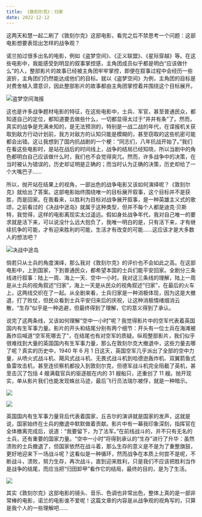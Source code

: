 ```yaml
---
title: 《敦刻尔克》：归家
date: 2022-12-12
---
```


这两天和慧一起二刷了《敦刻尔克》这部电影，看完之后不禁思考一个问题：这部电影想要表现出怎样的战争观？

诺兰拍过很多出名的电影，例如《盗梦空间》、《正义联盟》、《星际穿越》等。在这些电影中，我能感受到明显的叙事掌控感，主角团成员似乎都是明白“应该做什么”的人，整部影片的故事已经被主角团牢牢掌控，即便在叙事过程中会经历一些波折，主角团们仍然能达成他们的目标。就以《盗梦空间》为例，主角团的目标是对费舍植入潜意识，因此整部影片的故事都由主角团掌控着并围绕这个目标展开。

![盗梦空间海报](https://article.biliimg.com/bfs/article/3352639c66914394fbf1a859ce489d234df21f97.jpg@800w_400h_1c.webp)

这也是许多战争题材电影的特征，在这些电影中，士兵、军官，甚至普通民众，都知道自己的定位，都知道要去做些什么，一切都显得太过于“井井有条”了。然而，真实的战争是充满未知的，是无法预测的，特别是一战二战的年代，在谍报机关获取到敌方行动计划前，我方对敌方的认知只能是模糊的，甚至窃取的这些机密可能都会出错。这让我想到了国内抗战剧的一个梗：“同志们，八年抗战开始了。”我们在看这些电影时，是站在战后的时间线上，战争的结局已经知晓，所以当剧中的角色都明白自己应该做什么时，我们也不会觉得突兀。然而，许多战争中的决策，在当时被认为错误的，历史却证明是正确的；而当时认为正确的决策，历史却给了一个大嘴巴子......

所以，抛开站在结果上的视角，一部出色的战争电影又该如何演绎呢？《敦刻尔克》就给出了答案。这部电影始终围绕唯一的目标展开叙事，这个目标并不是获胜，而是回家。在我看来，以胜利为目标对战争展开叙事，是一种英雄主义式的歌颂，之前看过的《决战中途岛》就属于这种类型，但并不每个人都是迪克·贝斯特，我觉得，这样的电影离现实太过遥远。假如身处战争年代，我对自己唯一的要求就是活下来，可以说没什么远大抱负了，我唯一明白的是，只有活下来，才有继续抗争的可能，才有迎来胜利的可能，生活才有改变的可能......这应该才是大多数人的想法吧？

![决战中途岛](https://article.biliimg.com/bfs/article/efa8b7fb596aff3afe0cce9fc6ea9889fc1ec308.jpg@800w_400h_1c.webp)

倘若只从士兵的角度演绎，那么我对《敦刻尔克》的评价也不会如此之高。在这部电影中，上到国家，下到普通民众，都希望本国的士兵们能平安回家。全剧分三条线进行叙事：陆上一周、海上一天、空中一小时。我对这三条线的理解，陆上一周是从士兵的视角叙述“归家”，海上一天是从民众的视角叙述“归家”，在最后的火车上，这两线交织在了一起。从全剧来看，士兵归家是一种消极体现，因为这是大撤退，打了败仗，但民众看到士兵平安归来后的庆祝，让这种消极情绪烟消云散，“生存”似乎是一种逃避，但最终得到了理解，它的意义得到了承认。

说完了这两条线，又该如何理解“空中一小时”呢？我觉得影片中的空军代表着英国国内有生军事力量。影片的开头和结尾分别有两个细节：开头有一位士兵在海滩被轰炸后喊道“空军死哪去了”，在结尾也有对空军的质疑。纵观整部影片，我们似乎很难找到大量的英国国内有生军事力量，那么在敦刻尔克大撤退中，这些力量去哪了呢？真实的历史中，1940 年 6 月 1 日这天，英国空军几乎派出了全部的空中力量，从喷火式战斗机、飓风式战斗机、无畏式战斗机到哈德逊轰炸机、双翼箭鱼式鱼雷攻击机，甚至连侦察机都投入到敦刻尔克，但德军战斗机完全阻截了英机，甚至击沉了包括 4 艘满载官兵的驱逐舰在内的 31 艘船只，还重创了 11 艘。抛开现实，单从影片我们也能发现蛛丝马迹，最后飞行员法瑞尓被俘，就是一种暗示。

![](https://article.biliimg.com/bfs/article/e79829515983fbde2dc08c5b80ab9dd498441cfa.png@800w_400h_1c.webp)

![](https://article.biliimg.com/bfs/article/29f03a6f03bba7e93912523843d0e273349c88a8.png@800w_400h_1c.webp)

英国国内有生军事力量背后代表着国家，丘吉尔的演讲就是国家的发声，这就是说，国家始终在士兵的撤退中默默做着贡献。影片中有一幕我印象深刻，指挥官在全体撤离完成后，说道：“我要留下，为了法军。”在前线战斗的，并不只有无名的士兵，还有重要的国家力量。“空中一小时”将得到承认的“生存”进行了升华：虽然溃败的士兵撤退了，但国家依然在战斗着，那么生存的意义是不是为了重整旗鼓，更好地迎来下一场战斗呢？这看似是一种循环，然而战争在本质上何尝不是呢，不断战斗，溃败，努力生存，再次战斗，直到迎来胜利，只是我们不应该把胜利当作是战争的结尾，而应当把“归田卸甲”看作它的结局，最终的目的，是为了生活。

![](https://article.biliimg.com/bfs/article/b09c60e2b63781df3acdeebc77532c0095ccec76.png@800w_400h_1c.webp)

其实《敦刻尔克》这部电影的镜头、音乐、色调也非常出色，整体上真的是一部非常棒的电影，诺兰的电影谁不爱呢！这篇文章的内容是从战争观的视角写的，只算是我个人的一些理解吧......